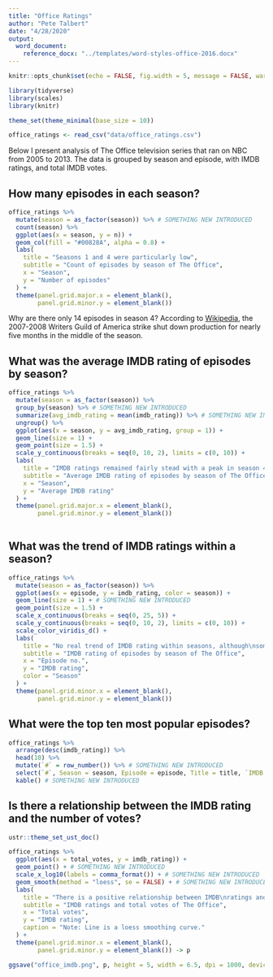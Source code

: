 ```yaml
---
title: "Office Ratings"
author: "Pete Talbert"
date: "4/28/2020"
output: 
  word_document:
    reference_docx: "../templates/word-styles-office-2016.docx"
---
```


```r
knitr::opts_chunk$set(echo = FALSE, fig.width = 5, message = FALSE, warning = FALSE, cache = FALSE, dpi = 700)

library(tidyverse)
library(scales)
library(knitr)

theme_set(theme_minimal(base_size = 10))

office_ratings <- read_csv("data/office_ratings.csv")
```

Below I present analysis of The Office television series that ran on NBC from 2005 to 2013. The data is grouped by season and episode, with IMDB ratings, and total IMDB votes.

## How many episodes in each season?

```r
office_ratings %>% 
  mutate(season = as_factor(season)) %>% # SOMETHING NEW INTRODUCED
  count(season) %>% 
  ggplot(aes(x = season, y = n)) +
  geom_col(fill = "#00828A", alpha = 0.8) +
  labs(
    title = "Seasons 1 and 4 were particularly low",
    subtitle = "Count of episodes by season of The Office",
    x = "Season",
    y = "Number of episodes"
  ) +
  theme(panel.grid.major.x = element_blank(),
        panel.grid.minor.y = element_blank())
```

Why are there only 14 episodes in season 4? According to [Wikipedia](https://en.wikipedia.org/wiki/List_of_The_Office_(American_TV_series)_episodes#Episodes), the 2007-2008 Writers Guild of America strike shut down production for nearly five months in the middle of the season. 

## What was the average IMDB rating of episodes by season?

```r
office_ratings %>% 
  mutate(season = as_factor(season)) %>% 
  group_by(season) %>% # SOMETHING NEW INTRODUCED
  summarize(avg_imdb_rating = mean(imdb_rating)) %>% # SOMETHING NEW INTRODUCED
  ungroup() %>% 
  ggplot(aes(x = season, y = avg_imdb_rating, group = 1)) +
  geom_line(size = 1) +
  geom_point(size = 1.5) +
  scale_y_continuous(breaks = seq(0, 10, 2), limits = c(0, 10)) +
  labs(
    title = "IMDB ratings remained fairly stead with a peak in season 4",
    subtitle = "Average IMDB rating of episodes by season of The Office",
    x = "Season",
    y = "Average IMDB rating"
  ) +
  theme(panel.grid.major.x = element_blank(),
        panel.grid.minor.y = element_blank())
  
```

## What was the trend of IMDB ratings within a season?

```r
office_ratings %>% 
  mutate(season = as_factor(season)) %>% 
  ggplot(aes(x = episode, y = imdb_rating, color = season)) +
  geom_line(size = 1) + # SOMETHING NEW INTRODUCED
  geom_point(size = 1.5) +
  scale_x_continuous(breaks = seq(0, 25, 5)) +
  scale_y_continuous(breaks = seq(0, 10, 2), limits = c(0, 10)) +
  scale_color_viridis_d() +
  labs(
    title = "No real trend of IMDB rating within seasons, although\nsome do peak at the end",
    subtitle = "IMDB rating of episodes by season of The Office",
    x = "Episode no.",
    y = "IMDB rating",
    color = "Season"
  ) +
  theme(panel.grid.minor.x = element_blank(),
        panel.grid.minor.y = element_blank())
```

## What were the top ten most popular episodes?

```r
office_ratings %>% 
  arrange(desc(imdb_rating)) %>% 
  head(10) %>% 
  mutate(`#` = row_number()) %>% # SOMETHING NEW INTRODUCED
  select(`#`, Season = season, Episode = episode, Title = title, `IMDB Rating` = imdb_rating) %>% 
  kable() # SOMETHING NEW INTRODUCED
```

## Is there a relationship between the IMDB rating and the number of votes?

```r
ustr::theme_set_ust_doc()

office_ratings %>% 
  ggplot(aes(x = total_votes, y = imdb_rating)) +
  geom_point() + # SOMETHING NEW INTRODUCED
  scale_x_log10(labels = comma_format()) + # SOMETHING NEW INTRODUCED
  geom_smooth(method = "loess", se = FALSE) + # SOMETHING NEW INTRODUCED
  labs(
    title = "There is a positive relationship between IMDB\nratings and total votes",
    subtitle = "IMDB ratings and total votes of The Office",
    x = "Total votes",
    y = "IMDB rating",
    caption = "Note: Line is a loess smoothing curve."
  ) +
  theme(panel.grid.minor.x = element_blank(),
        panel.grid.minor.y = element_blank()) -> p

ggsave("office_imdb.png", p, height = 5, width = 6.5, dpi = 1000, device = "png")
```

